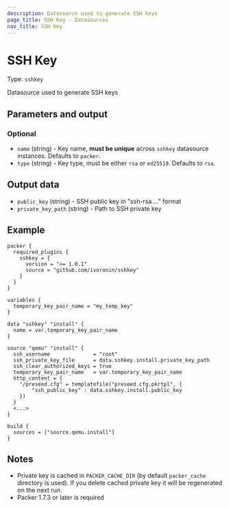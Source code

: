 ```yaml
---
description: Datasource used to generate SSH keys
page_title: SSH Key - Datasources
nav_title: SSH Key
---
```


# SSH Key

Type: `sshkey`

Datasource used to generate SSH keys

## Parameters and output

### Optional

  - `name` (string) - Key name, **must be unique** across `sshkey` datasource instances. Defaults to `packer`.
  - `type` (string) - Key type, must be either `rsa` or `ed25519`. Defaults to `rsa`.

## Output data

  - `public_key` (string) - SSH public key in "ssh-rsa ..." format
  - `private_key_path` (string) - Path to SSH private key

## Example

```hcl
packer {
  required_plugins {
    sshkey = {
      version = ">= 1.0.1"
      source = "github.com/ivoronin/sshkey"
    }
  }
}

variables {
  temporary_key_pair_name = "my_temp_key"
}

data "sshkey" "install" {
  name = var.temporary_key_pair_name
}

source "qemu" "install" {
  ssh_username              = "root"
  ssh_private_key_file      = data.sshkey.install.private_key_path
  ssh_clear_authorized_keys = true
  temporary_key_pair_name   = var.temporary_key_pair_name
  http_content = {
    "/preseed.cfg" = templatefile("preseed.cfg.pkrtpl", {
        "ssh_public_key" : data.sshkey.install.public_key
    })
  }
  <...>
}

build {
  sources = ["source.qemu.install"]
}
```

## Notes

  - Private key is cached in `PACKER_CACHE_DIR` (by default `packer_cache` directory is used). If you delete cached private key it will be regenerated on the next run.
  - Packer 1.7.3 or later is required

